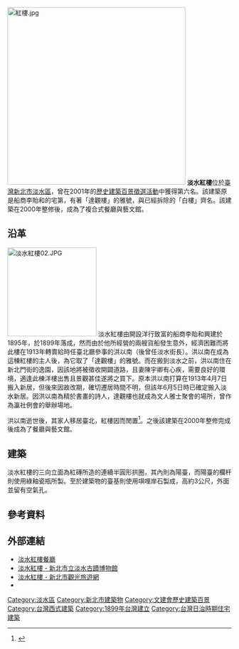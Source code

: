 {{Infobox building
| name                = 淡水紅樓
| native_name         = 
| native_name_lang    = zh
| logo                = 
| logo_size           = 
| logo_alt            = 
| logo_caption        = 
| image               = 淡水紅樓.jpg
| image_size          = 250px
| image_alt           = <!-- or | alt = -->
| image_caption       = <!-- or | caption = -->
| map_type            = 
| map_alt             = 
| map_caption         = 
| map_size            = 
| map_dot_label       = 
| map_dot_mark        = 
| relief              = 
| former_names        = 
| alternate_names     = 
| etymology           = 
| status              = 
| cancelled           = 
| topped_out          = 
| building_type       = [[餐廳|餐廳]]
| architectural_style = 
| classification      = 
| location            = {{TWN}}[[新北市|新北市]][[淡水區|淡水區]]三民街2巷6號
| address             = 
| coordinates         = {{Coord|25|10|17|N|121|26|22.1|E|type:landmark_region:TW|display=inline,title}}
| altitude            = 
| current_tenants     = 
| namesake            = 
| groundbreaking_date = 
| start_date          = 
| stop_date           = 
| est_completion      = 
| topped_out_date     = 
| completion_date     = 1899
| opened_date         = 
| inauguration_date   = 
| relocated_date      = 
| renovation_date     = 
| closing_date        = 
| demolition_date     = <!-- or | destruction_date    = -->
| cost                = 
| ren_cost            = 
| client              = 
| owner               = 
| landlord            = 
| affiliation         = 
| height              = 
| architectural       = 
| tip                 = 
| antenna_spire       = 
| roof                = 
| top_floor           = 
| observatory         = 
| diameter            = 
| circumference       = 
| weight              = 
| other_dimensions    = 
| structural_system   = 
| material            = 
| size                = 
| floor_count         = 3
| floor_area          = 
| elevator_count      = 
| grounds_area        = 
| architect           = 
| architecture_firm   = 
| developer           = 
| engineer            = 
| structural_engineer = 
| services_engineer   = 
| civil_engineer      = 
| other_designers     = 
| quantity_surveyor   = 
| main_contractor     = 
| awards              = 
| designations        = 
| known_for           = 
| ren_architect       = 
| ren_firm            = 
| ren_engineer        = 
| ren_str_engineer    = 
| ren_serv_engineer   = 
| ren_civ_engineer    = 
| ren_oth_designers   = 
| ren_qty_surveyor    = 
| ren_contractor      = 
| ren_awards          = 
| rooms               = <!-- or | unit_count          = -->
| parking             = 
| website             = <!-- {{URL|example.com}} -->
| embed               = 
| embedded            = 
| references          = 
| footnotes           = 
}}
[[File:紅樓.jpg|400px]]
'''淡水紅樓'''位於[[臺灣|臺灣]][[新北市|新北市]][[淡水區|淡水區]]，曾在2001年的[[臺灣歷史建築百景列表|歷史建築百景徵選活動]]中獲得第六名。該建築原是船商李貽和的宅第，有著「達觀樓」的雅號，與已經拆除的「白樓」齊名{{r|史}}。該建築在2000年整修後，成為了複合式餐廳與藝文館{{r|史}}。

== 沿革 ==
[[File:淡水紅樓02.JPG|200px]]
淡水紅樓由開設洋行致富的船商李貽和興建於1895年，於1899年落成，然而由於他所經營的兩艘貨船發生意外，經濟困難而將此樓在1913年轉賣給時任臺北廳參事的洪以南（後曾任淡水街長）{{r|史}}{{r|洪}}。洪以南在成為這棟紅樓的主人後，為它取了「達觀樓」的雅號{{r|史}}。而在搬到淡水之前，洪以南住在新北門街的逸園，因該地將被徵收開闢道路，且妻陳宇卿有心疾，需要良好的環境，適逢此棟洋樓出售且景觀甚佳遂將之買下{{r|洪}}。原本洪以南打算在1913年4月7日搬入新居，但後來因故改期，確切遷居時間不明，但該年6月5日時已確定搬入淡水新居{{r|洪}}。因洪以南為精於書畫的詩人，達觀樓也就成為文人雅士聚會的場所，曾作為瀛社例會的舉辦場地{{r|洪}}。

洪以南逝世後，其家人移居臺北，紅樓因而閒置<ref>{{cite web |url=http://redcastle-taiwan.com/21_story.html |language=zh-tw |title=淡水紅樓的故事 |publisher=淡水紅樓餐廳 |accessdate=2011-01-25 |archive-date=2013-07-13 |archive-url=https://web.archive.org/web/20130713114244/http://www.redcastle-taiwan.com/21_story.html |dead-url=no }}</ref>。之後該建築在2000年整修完成後成為了餐廳與藝文館。

== 建築 ==
淡水紅樓的三向立面為紅磚所造的連續半圓形拱圈，其內則為陽臺，而陽臺的欄杆則使用綠釉瓷瓶所製{{r|史}}。至於建築物的臺基則使用唭哩岸石製成，高約3公尺，外面並留有空氣孔{{r|史}}。

== 參考資料 ==
{{reflist|refs=
<ref name="史">{{cite book |title=《台灣歷史建築百景專輯》 |date=2004-06-30 |edition=二版一刷 |publisher=行政院文化建設委員會 |location=臺北市 |isbn=957-01-2749-X |pages=12頁}}</ref>
<ref name="洪">{{Cite journal|author=洪致文|title=〈洪以南與淡水「達觀樓」〉|journal=《臺灣文獻別冊》|volume=|issue=31|pages=2－10頁|publisher=國史館臺灣文獻館|date=2010-09-30}}</ref>
}}

== 外部連結 ==
{{commons category|Tamsui Red Castle}}
*[http://redcastle-taiwan.com/ 淡水紅樓餐廳] {{Wayback|url=http://redcastle-taiwan.com/ |date=20210413070428 }}
*[https://www.tshs.ntpc.gov.tw/xmdoc/cont?xsmsid=0G245648111107774930&sid=0G253341655632857841 淡水紅樓 - 新北市立淡水古蹟博物館] 
*[https://newtaipei.travel/zh-tw/attractions/detail/110431 淡水紅樓 - 新北市觀光旅遊網]
*{{facebook|redcastle1899|淡水紅樓中餐廳 Red Castle 1899}}

{{臺灣歷史建築百景}}

[[Category:淡水區|Category:淡水區]]
[[Category:新北市建築物|Category:新北市建築物]]
[[Category:文建會歷史建築百景|Category:文建會歷史建築百景]]
[[Category:台灣西式建築|Category:台灣西式建築]]
[[Category:1899年台灣建立|Category:1899年台灣建立]]
[[Category:台灣日治時期住宅建築|Category:台灣日治時期住宅建築]]